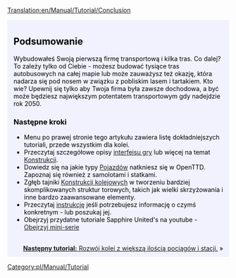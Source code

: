 [[Translation:en/Manual/Tutorial/Conclusion]]

{{en/Tabs|5|5
|pl/Manual/Tutorial/Main Page|1. Zaczynamy<!--
-->|pl/Manual/Tutorial/Autobusy|2. Autobusy<!--
-->|pl/Manual/Tutorial/Pociagi|3. Pociągi<!--
-->|pl/Manual/Tutorial/Samoloty|4. Samoloty<!--
-->|pl/Manual/Tutorial/Podsumowanie|5. Podsumowanie}}
<div style="padding:.5em 1em 1em 1em; border-top:none; background-color:#f1f2fe; color:#000;">
{{pl/Manual/Tutorial/Tutorial}}
==Podsumowanie==
Wybudowałeś Swoją pierwszą firmę transportową i kilka tras. Co dalej? To zależy tylko od Ciebie - możesz budować tysiące tras autobusowych na całej mapie lub może zauważysz też okazję, która nadarza się pod nosem w związku z pobliskim lasem i tartakiem. Kto wie? Upewnij się tylko aby Twoja firma była zawsze dochodowa, a być może będziesz największym potentatem transportowym gdy nadejdzie rok 2050.

===Następne kroki===
* Menu po prawej stronie tego artykułu zawiera listę dokładniejszych tutoriali, przede wszystkim dla kolei. 
* Przeczytaj szczegółowe opisy [[en/Manual/Game interface|interfejsu gry]] lub więcej na temat [[en/Manual/Construction|Konstrukcji]].
* Dowiedz się na jakie typy [[en/Manual/Vehicles|Pojazdów]] natkniesz się w OpenTTD. Zapoznaj się również z samolotami i statkami.
* Zgłęb tajniki [[en/Manual/Railway construction|Konstrukcji kolejowych]] w tworzeniu bardziej skomplikowanych struktur torowych, takich jak wielki skrzyżowania i inne bardzo zaawansowane elementy.
* Przeczytaj [[en/Manual/Main Page|instrukcję]] jeśli potrzebujesz informację o czymś konkretnym - lub poszukaj jej.
* Obejrzyj przydatne tutoriale Sapphire United's na youtube - [http://www.youtube.com/watch?v=KAriYewKvj8&feature=PlayList&p=C168C0CB0588B9A0&index=0&playnext=1 Obejrzyj mini-serie]

<br style="clear:both;">
<span style="float: right">[[en/Manual/Tutorial/Two Platforms|'''Następny tutorial:''' Rozwój kolei z większą ilością pociągów i stacji.]] &raquo;</span>
</div>
[[Category:pl/Manual/Tutorial]]